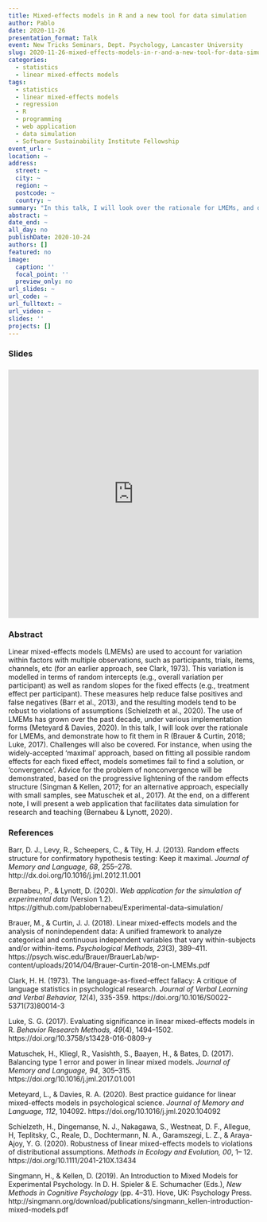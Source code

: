 ```yaml
---
title: Mixed-effects models in R and a new tool for data simulation
author: Pablo
date: 2020-11-26
presentation_format: Talk
event: New Tricks Seminars, Dept. Psychology, Lancaster University
slug: 2020-11-26-mixed-effects-models-in-r-and-a-new-tool-for-data-simulation
categories:
  - statistics
  - linear mixed-effects models
tags:
  - statistics
  - linear mixed-effects models
  - regression
  - R
  - programming
  - web application
  - data simulation
  - Software Sustainability Institute Fellowship
event_url: ~
location: ~
address:
  street: ~
  city: ~
  region: ~
  postcode: ~
  country: ~
summary: "In this talk, I will look over the rationale for LMEMs, and demonstrate how to fit them in R (Brauer & Curtin, 2018; Luke, 2017). Challenges will also be covered. For instance, when using the widely-accepted 'maximal' approach, based on fitting all possible random effects for each fixed effect, models sometimes fail to find a solution, or 'convergence'. Advice for the problem of nonconvergence will be demonstrated, based on the progressive lightening of the random effects structure (Singman & Kellen, 2017; for an alternative approach, especially with small samples, see Matuschek et al., 2017). At the end, on a different note, I will present a web application that facilitates data simulation for research and teaching (Bernabeu & Lynott, 2020)."
abstract: ~
date_end: ~
all_day: no
publishDate: 2020-10-24
authors: []
featured: no
image:
  caption: ''
  focal_point: ''
  preview_only: no
url_slides: ~
url_code: ~
url_fulltext: ~
url_video: ~
slides: ''
projects: []
---
```



### Slides &nbsp; [<i class="fas fa-external-link-alt"></i>](https://hackmd.io/@pablobernabeu/SkRyLbaqw)

<iframe width="100%" height="500" src="https://hackmd.io/@pablobernabeu/SkRyLbaqw" frameborder="0" style="padding-top:5px"></iframe>

### Abstract

Linear mixed-effects models (LMEMs) are used to account for variation within factors with multiple observations, such as participants, trials, items, channels, etc (for an earlier approach, see Clark, 1973). This variation is modelled in terms of random intercepts (e.g., overall variation per participant) as well as random slopes for the fixed effects (e.g., treatment effect per participant). These measures help reduce false positives and false negatives (Barr et al., 2013), and the resulting models tend to be robust to violations of assumptions (Schielzeth et al., 2020). The use of LMEMs has grown over the past decade, under various implementation forms (Meteyard & Davies, 2020). In this talk, I will look over the rationale for LMEMs, and demonstrate how to fit them in R (Brauer & Curtin, 2018; Luke, 2017). Challenges will also be covered. For instance, when using the widely-accepted 'maximal' approach, based on fitting all possible random effects for each fixed effect, models sometimes fail to find a solution, or 'convergence'. Advice for the problem of nonconvergence will be demonstrated, based on the progressive lightening of the random effects structure (Singman & Kellen, 2017; for an alternative approach, especially with small samples, see Matuschek et al., 2017). At the end, on a different note, I will present a web application that facilitates data simulation for research and teaching (Bernabeu & Lynott, 2020).

### References

Barr, D. J., Levy, R., Scheepers, C., & Tily, H. J. (2013). Random effects structure for confirmatory hypothesis testing: Keep it maximal. *Journal of Memory and Language, 68*, 255–278. http://dx.doi.org/10.1016/j.jml.2012.11.001  

Bernabeu, P., & Lynott, D. (2020). *Web application for the simulation of experimental data* (Version 1.2). https://github.com/pablobernabeu/Experimental-data-simulation/

Brauer, M., & Curtin, J. J. (2018). Linear mixed-effects models and the analysis of nonindependent data: A unified framework to analyze categorical and continuous independent variables that vary within-subjects and/or within-items. *Psychological Methods, 23*(3), 389–411. https://psych.wisc.edu/Brauer/BrauerLab/wp-content/uploads/2014/04/Brauer-Curtin-2018-on-LMEMs.pdf

Clark, H. H. (1973). The language-as-fixed-effect fallacy: A critique of language statistics in psychological research. *Journal of Verbal Learning and Verbal Behavior, 12*(4), 335-359. https://doi.org/10.1016/S0022-5371(73)80014-3  

Luke, S. G. (2017). Evaluating significance in linear mixed-effects models in R. *Behavior Research Methods, 49*(4), 1494–1502. https://doi.org/10.3758/s13428-016-0809-y  

Matuschek, H., Kliegl, R., Vasishth, S., Baayen, H., & Bates, D. (2017). Balancing type 1 error and power in linear mixed models. *Journal of Memory and Language, 94*, 305–315. https://doi.org/10.1016/j.jml.2017.01.001 

Meteyard, L., & Davies, R. A. (2020). Best practice guidance for linear mixed-effects models in psychological science. *Journal of Memory and Language, 112*, 104092. https://doi.org/10.1016/j.jml.2020.104092  

Schielzeth, H., Dingemanse, N. J., Nakagawa, S., Westneat, D. F., Allegue, H, Teplitsky, C., Reale, D., Dochtermann, N. A., Garamszegi, L. Z., & Araya-Ajoy, Y. G. (2020). Robustness of linear mixed-effects models to violations of distributional assumptions. *Methods in Ecology and Evolution, 00*, 1– 12. https://doi.org/10.1111/2041-210X.13434

Singmann, H., & Kellen, D. (2019). An Introduction to Mixed Models for Experimental Psychology. In D. H. Spieler & E. Schumacher (Eds.), *New Methods in Cognitive Psychology* (pp. 4–31). Hove, UK: Psychology Press. http://singmann.org/download/publications/singmann_kellen-introduction-mixed-models.pdf 

